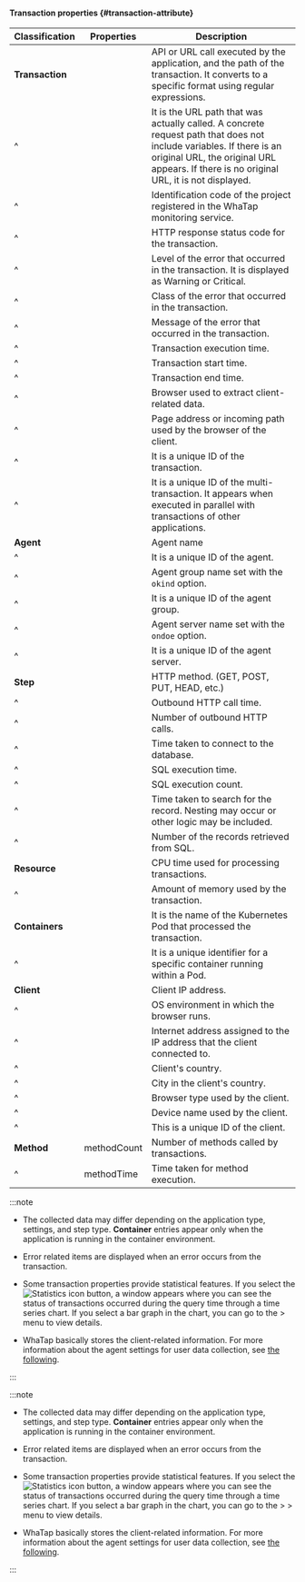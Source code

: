 #### Transaction properties {#transaction-attribute}

| Classification  | Properties                     | Description                                                                                                                                                                                                    |
| --------------- | ------------------------------ | -------------------------------------------------------------------------------------------------------------------------------------------------------------------------------------------------------------- |
| **Transaction** | <Cmdname sid="TTL06918" />     | API or URL call executed by the application, and the path of the transaction. It converts to a specific format using regular expressions.                                                                      |
| ^               | <Cmdname sid="TTL06774" />     | It is the URL path that was actually called. A concrete request path that does not include variables. If there is an original URL, the original URL appears. If there is no original URL, it is not displayed. |
| ^               | <Cmdname sid="TTL06077" />     | Identification code of the project registered in the WhaTap monitoring service.                                                                                                                                |
| ^               | <Cmdname sid="status" />       | HTTP response status code for the transaction.                                                                                                                                                                 |
| ^               | <Cmdname sid="TTL06087" />     | Level of the error that occurred in the transaction. It is displayed as Warning or Critical.                                                                                                                   |
| ^               | <Cmdname sid="TTL06086" />     | Class of the error that occurred in the transaction.                                                                                                                                                           |
| ^               | <Cmdname sid="TTL06088" />     | Message of the error that occurred in the transaction.                                                                                                                                                         |
| ^               | <Cmdname sid="TTL06361" />     | Transaction execution time.                                                                                                                                                                                    |
| ^               | <Cmdname sid="TTL06110" />     | Transaction start time.                                                                                                                                                                                        |
| ^               | <Cmdname sid="TTL06103" />     | Transaction end time.                                                                                                                                                                                          |
| ^               | <Cmdname sid="TTL06359" />     | Browser used to extract client-related data.                                                                                                                                                                   |
| ^               | <Cmdname sid="TTL06108" />     | Page address or incoming path used by the browser of the client.                                                                                                                                               |
| ^               | <Cmdname sid="TTL06111" />     | It is a unique ID of the transaction.                                                                                                                                                                          |
| ^               | <Cmdname sid="TTL06107" />     | It is a unique ID of the multi-transaction. It appears when executed in parallel with transactions of other applications.                                                                                      |
| **Agent**       | <Cmdname sid="TTL06588" />     | Agent name                                                                                                                                                                                                     |
| ^               | <Cmdname sid="TTL06587" />     | It is a unique ID of the agent.                                                                                                                                                                                |
| ^               | <Cmdname sid="TTL06356" />     | Agent group name set with the `okind` option.                                                                                                                                                                  |
| ^               | <Cmdname sid="TTL06072" />     | It is a unique ID of the agent group.                                                                                                                                                                          |
| ^               | <Cmdname sid="TTL06357" />     | Agent server name set with the `ondoe` option.                                                                                                                                                                 |
| ^               | <Cmdname sid="TTL06309" />     | It is a unique ID of the agent server.                                                                                                                                                                         |
| **Step**        | <Cmdname sid="TTL06106" />     | HTTP method. (GET, POST, PUT, HEAD, etc.)                                                                                                                                                                      |
| ^               | <Cmdname sid="TTL06362" />     | Outbound HTTP call time.                                                                                                                                                                                       |
| ^               | <Cmdname sid="TTL06089" />     | Number of outbound HTTP calls.                                                                                                                                                                                 |
| ^               | <Cmdname sid="TTL06972" />     | Time taken to connect to the database.                                                                                                                                                                         |
| ^               | <Cmdname sid="TTL06364" />     | SQL execution time.                                                                                                                                                                                            |
| ^               | <Cmdname sid="TTL06097" />     | SQL execution count.                                                                                                                                                                                           |
| ^               | <Cmdname sid="TTL06530" />     | Time taken to search for the record. Nesting may occur or other logic may be included.                                                                                                                         |
| ^               | <Cmdname sid="TTL06094" />     | Number of the records retrieved from SQL.                                                                                                                                                                      |
| **Resource**    | <Cmdname sid="TTL06418" />     | CPU time used for processing transactions.                                                                                                                                                                     |
| ^               | <Cmdname sid="TTL06974" />     | Amount of memory used by the transaction.                                                                                                                                                                      |
| **Containers**  | <Cmdname sid="pod_name" />     | It is the name of the Kubernetes Pod that processed the transaction.                                                                                                                                           |
| ^               | <Cmdname sid="container_id" /> | It is a unique identifier for a specific container running within a Pod.                                                                                                                                       |
| **Client**      | <Cmdname sid="TTL06081" />     | Client IP address.                                                                                                                                                                                             |
| ^               | <Cmdname sid="clientOs" />     | OS environment in which the browser runs.                                                                                                                                                                      |
| ^               | <Cmdname sid="TTL06101" />     | Internet address assigned to the IP address that the client connected to.                                                                                                                                      |
| ^               | <Cmdname sid="TTL06080" />     | Client's country.                                                                                                                                                                                              |
| ^               | <Cmdname sid="TTL06078" />     | City in the client's country.                                                                                                                                                                                  |
| ^               | <Cmdname sid="TTL06485" />     | Browser type used by the client.                                                                                                                                                                               |
| ^               | <Cmdname sid="clientName" />   | Device name used by the client.                                                                                                                                                                                |
| ^               | <Cmdname sid="TTL06420" />     | This is a unique ID of the client.                                                                                                                                                                             |
| **Method**      | methodCount                    | Number of methods called by transactions.                                                                                                                                                                      |
| ^               | methodTime                     | Time taken for method execution.                                                                                                                                                                               |

<Xclude product='kubernetes'>

:::note

- The collected data may differ depending on the application type, settings, and step type. **Container** entries appear only when the application is running in the container environment.

- Error related items are displayed when an error occurs from the transaction.

- Some transaction properties provide statistical features. If you select the![Statistics icon](/img/ic-static.svg) button, a window appears where you can see the status of transactions occurred during the query time through a time series chart. If you select a bar graph in the chart, you can go to the <Cmdname sid="side_analysis" className="uitext" /> &gt; <Cmdname sid="side_txSearch" className="uitext" /> menu to view details.

- WhaTap basically stores the client-related information. For more information about the agent settings for user data collection, see [the following](agent-number-of-user).

:::

</Xclude>

<InDoc product='kubernetes'>

:::note

- The collected data may differ depending on the application type, settings, and step type. **Container** entries appear only when the application is running in the container environment.

- Error related items are displayed when an error occurs from the transaction.

- Some transaction properties provide statistical features. If you select the![Statistics icon](/img/ic-static.svg) button, a window appears where you can see the status of transactions occurred during the query time through a time series chart. If you select a bar graph in the chart, you can go to the <Cmdname sid="side_appl" className="uitext" /> &gt; <Cmdname sid="side_analysis" className="uitext" /> &gt; <Cmdname sid="side_txSearch" className="uitext" /> menu to view details.

- WhaTap basically stores the client-related information. For more information about the agent settings for user data collection, see [the following](../java/agent-number-of-user).

:::

</InDoc>

